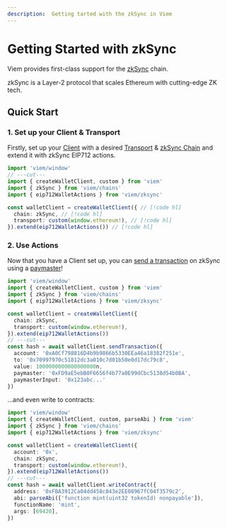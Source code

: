 ```yaml
---
description:  Getting tarted with the zkSync in Viem
---
```


# Getting Started with zkSync

Viem provides first-class support for the [zkSync](https://zksync.io) chain.

zkSync is a Layer-2 protocol that scales Ethereum with cutting-edge ZK tech.

## Quick Start

### 1. Set up your Client & Transport

Firstly, set up your [Client](/docs/clients/intro) with a desired [Transport](/docs/clients/intro) & [zkSync Chain](./zksync/chains.md) and extend it with zkSync EIP712 actions.

```ts twoslash
import 'viem/window'
// ---cut---
import { createWalletClient, custom } from 'viem'
import { zkSync } from 'viem/chains'
import { eip712WalletActions } from 'viem/zksync'

const walletClient = createWalletClient({ // [!code hl]
  chain: zkSync, // [!code hl]
  transport: custom(window.ethereum!), // [!code hl]
}).extend(eip712WalletActions()) // [!code hl]
```

### 2. Use Actions

Now that you have a Client set up, you can [send a transaction](./zksync/actions/sendTransaction.md) on zkSync using a [paymaster](https://docs.zksync.io/build/developer-reference/account-abstraction.html#paymasters)!

```ts twoslash
import 'viem/window'
import { createWalletClient, custom } from 'viem'
import { zkSync } from 'viem/chains'
import { eip712WalletActions } from 'viem/zksync'

const walletClient = createWalletClient({
  chain: zkSync,
  transport: custom(window.ethereum!),
}).extend(eip712WalletActions())
// ---cut---
const hash = await walletClient.sendTransaction({
  account: '0xA0Cf798816D4b9b9866b5330EEa46a18382f251e',
  to: '0x70997970c51812dc3a010c7d01b50e0d17dc79c8',
  value: 1000000000000000000n,
  paymaster: '0xFD9aE5ebB0F6656f4b77a0E99dCbc5138d54b0BA',
  paymasterInput: '0x123abc...'
})
```

...and even write to contracts:

```ts twoslash
import 'viem/window'
import { createWalletClient, custom, parseAbi } from 'viem'
import { zkSync } from 'viem/chains'
import { eip712WalletActions } from 'viem/zksync'

const walletClient = createWalletClient({
  account: '0x',
  chain: zkSync,
  transport: custom(window.ethereum!),
}).extend(eip712WalletActions())
// ---cut---
const hash = await walletClient.writeContract({
  address: '0xFBA3912Ca04dd458c843e2EE08967fC04f3579c2',
  abi: parseAbi(['function mint(uint32 tokenId) nonpayable']),
  functionName: 'mint',
  args: [69420],
})
```
